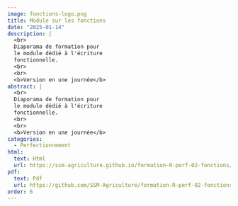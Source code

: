 ```yaml
---
image: fonctions-logo.png
title: Module sur les fonctions
date: "2025-01-14"
description: |
  <br>
  Diaporama de formation pour
  le module dédié à l'écriture
  fonctionnelle.
  <br>
  <br>
  <b>Version en une journée</b> 
abstract: |
  <br>
  Diaporama de formation pour
  le module dédié à l'écriture
  fonctionnelle.
  <br>
  <br>
  <b>Version en une journée</b> 
categories:
  - Perfectionnement
html:
  text: Html
  url: https://ssm-agriculture.github.io/formation-R-perf-02-fonctions/
pdf:
  text: Pdf 
  url: https://github.com/SSM-Agriculture/formation-R-perf-02-fonctions/raw/main/diaporama_pdf/Diaporama_modules_fonctions.pdf
order: 6
---
```

